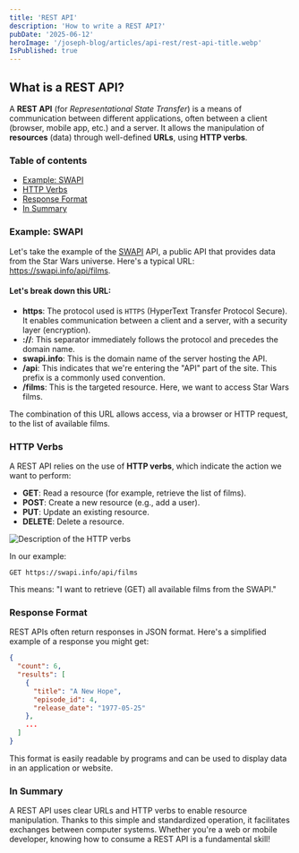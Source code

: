 ```yaml
---
title: 'REST API'
description: 'How to write a REST API?'
pubDate: '2025-06-12'
heroImage: '/joseph-blog/articles/api-rest/rest-api-title.webp'
IsPublished: true
---
```


## What is a REST API?

A **REST API** (for *Representational State Transfer*) is a means of communication between different applications, often between a client (browser, mobile app, etc.) and a server. It allows the manipulation of **resources** (data) through well-defined **URLs**, using **HTTP verbs**.

### Table of contents

- [Example: SWAPI](#example-swapi)
- [HTTP Verbs](#http-verbs)
- [Response Format](#response-format)
- [In Summary](#in-summary)

### Example: SWAPI

Let's take the example of the [SWAPI](https://swapi.info/) API, a public API that provides data from the Star Wars universe. 
Here's a typical URL: https://swapi.info/api/films.

#### Let's break down this URL:

- **https**: The protocol used is `HTTPS` (HyperText Transfer Protocol Secure). It enables communication between a client and a server, with a security layer (encryption).
- **://**: This separator immediately follows the protocol and precedes the domain name.
- **swapi.info**: This is the domain name of the server hosting the API.
- **/api**: This indicates that we're entering the "API" part of the site. This prefix is a commonly used convention.
- **/films**: This is the targeted resource. Here, we want to access Star Wars films.

The combination of this URL allows access, via a browser or HTTP request, to the list of available films.

### HTTP Verbs

A REST API relies on the use of **HTTP verbs**, which indicate the action we want to perform:

- **GET**: Read a resource (for example, retrieve the list of films).
- **POST**: Create a new resource (e.g., add a user).
- **PUT**: Update an existing resource.
- **DELETE**: Delete a resource.

![Description of the HTTP verbs](/joseph-blog/articles/api-rest/rest-api-schema.webp)

In our example:

```http
GET https://swapi.info/api/films
```

This means: "I want to retrieve (GET) all available films from the SWAPI."

### Response Format

REST APIs often return responses in JSON format. Here's a simplified example of a response you might get:

```json
{
  "count": 6,
  "results": [
    {
      "title": "A New Hope",
      "episode_id": 4,
      "release_date": "1977-05-25"
    },
    ...
  ]
}
```

This format is easily readable by programs and can be used to display data in an application or website.

### In Summary

A REST API uses clear URLs and HTTP verbs to enable resource manipulation. Thanks to this simple and standardized operation, it facilitates exchanges between computer systems. Whether you're a web or mobile developer, knowing how to consume a REST API is a fundamental skill!

